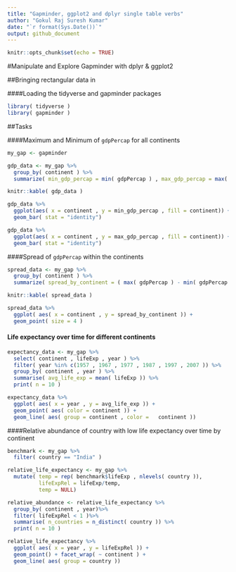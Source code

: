 ```yaml
---
title: "Gapminder, ggplot2 and dplyr single table verbs"
author: "Gokul Raj Suresh Kumar"
date: "`r format(Sys.Date())`"
output: github_document
---
```


```r
knitr::opts_chunk$set(echo = TRUE)
```

#Manipulate and Explore Gapminder with dplyr & ggplot2

##Bringing rectangular data in

####Loading the tidyverse and gapminder packages 

```r
library( tidyverse )
library( gapminder )
```

##Tasks

####Maximum and Minimum of `gdpPercap` for all continents

```r
my_gap <- gapminder

gdp_data <- my_gap %>% 
  group_by( continent ) %>% 
  summarize( min_gdp_percap = min( gdpPercap ) , max_gdp_percap = max( gdpPercap ))

knitr::kable( gdp_data )
```

```r
gdp_data %>% 
  ggplot(aes( x = continent , y = min_gdp_percap , fill = continent)) +
  geom_bar( stat = "identity")

gdp_data %>% 
  ggplot(aes( x = continent , y = max_gdp_percap , fill = continent)) +
  geom_bar( stat = "identity")
```

####Spread of `gdpPercap` within the continents

```r
spread_data <- my_gap %>%
  group_by( continent ) %>% 
  summarize( spread_by_continent = ( max( gdpPercap ) - min( gdpPercap )))

knitr::kable( spread_data )
```

```r
spread_data %>%
  ggplot( aes( x = continent , y = spread_by_continent )) + 
  geom_point( size = 4 )
```


#### Life expectancy over time for different continents

```r
expectancy_data <- my_gap %>%
  select( continent , lifeExp , year ) %>%
  filter( year %in% c(1957 , 1967 , 1977 , 1987 , 1997 , 2007 )) %>% 
  group_by( continent , year ) %>% 
  summarise( avg_life_exp = mean( lifeExp )) %>% 
  print( n = 10 )
```

```r
expectancy_data %>%
  ggplot( aes( x = year , y = avg_life_exp )) + 
  geom_point( aes( color = continent )) + 
  geom_line( aes( group = continent , color =   continent ))
```

####Relative abundance of country with low life expectancy over time by continent

```r
benchmark <- my_gap %>% 
  filter( country == "India" )

relative_life_expectancy <- my_gap %>% 
  mutate( temp = rep( benchmark$lifeExp , nlevels( country )), 
          lifeExpRel = lifeExp/temp, 
          temp = NULL)

relative_abundance <- relative_life_expectancy %>%
  group_by( continent , year)%>% 
  filter( lifeExpRel < 1 )%>% 
  summarise( n_countries = n_distinct( country )) %>% 
  print( n = 10 )
```

```r
relative_life_expectancy %>%
  ggplot( aes( x = year , y = lifeExpRel )) + 
  geom_point() + facet_wrap( ~ continent ) + 
  geom_line( aes( group = country ))
```



